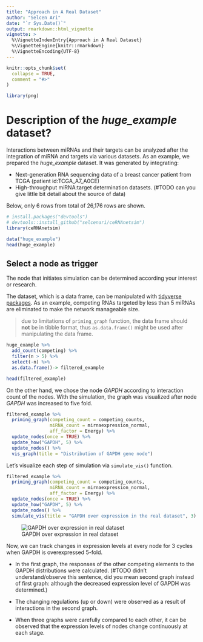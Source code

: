 ```yaml
---
title: "Approach in A Real Dataset"
author: "Selcen Ari"
date: "`r Sys.Date()`"
output: rmarkdown::html_vignette
vignette: >
  %\VignetteIndexEntry{Approach in A Real Dataset}
  %\VignetteEngine{knitr::rmarkdown}
  %\VignetteEncoding{UTF-8}
---
```



```r
knitr::opts_chunk$set(
  collapse = TRUE,
  comment = "#>"
)
```

```r
library(png)

```

# Description of the *huge_example* dataset?

Interactions between miRNAs and their targets can be analyzed after the integration of miRNA and targets via various datasets. As an example, we prepared the *huge_example* dataset. It was generated by integrating:

* Next-generation RNA sequencing data of a breast cancer patient from TCGA (patient id:TCGA_A7_A0CE) 
* High-throughput miRNA:target determination datasets. (#TODO can you give little bit detail about the source of data)

Below, only 6 rows from total of 26,176 rows are shown.

```r
# install.packages("devtools")
# devtools::install_github("selcenari/ceRNAnetsim")
library(ceRNAnetsim)

data("huge_example")
head(huge_example)
```

## Select a node as trigger

The node that initiates simulation can be determined according your interest or research.

The dataset, which is a data frame, can be manipulated with [tidyverse packages](https://www.tidyverse.org/packages/). As an example, competing RNAs targeted by less than 5 miRNAs are eliminated to make the network manageable size.

> due to limitations of `priming_graph` function, the data frame should **not** be in tibble format, thus `as.data.frame()` might be used after manipulating the data frame.

```r
huge_example %>%
  add_count(competing) %>%
  filter(n > 5) %>%
  select(-n) %>% 
  as.data.frame()-> filtered_example

head(filtered_example)
```

On the other hand, we chose the node *GAPDH* according to interaction count of the nodes. With the simulation, the graph was visualized after node *GAPDH* was increased to five fold.

```r
filtered_example %>%
  priming_graph(competing_count = competing_counts, 
                miRNA_count = mirnaexpression_normal, 
                aff_factor = Energy) %>%
  update_nodes(once = TRUE) %>%
  update_how("GAPDH", 5) %>%
  update_nodes() %>%
  vis_graph(title = "Distribution of GAPDH gene node")
```

Let's visualize each step of simulation via `simulate_vis()` function.

```r
filtered_example %>%
  priming_graph(competing_count = competing_counts, 
                miRNA_count = mirnaexpression_normal, 
                aff_factor = Energy) %>%
  update_nodes(once = TRUE) %>%
  update_how("GAPDH", 5) %>%
  update_nodes() %>%
  simulate_vis(title = "GAPDH over expression in the real dataset", 3)
```

![GAPDH over expression in real dataset](gifs/realexample.gif)

Now, we can track changes in expression levels at every node for 3 cycles when GAPDH is overexpressed 5-fold.

- In the first graph, the responses of the other competing elements to the GAPDH distributions were calculated. (#TODO didn't understand/observe this sentence, did you mean second graph instead of first graph: although the decreased expression level of GAPDH was determined.)

- The changing regulations (up or down) were observed as a result of interactions in the second graph.

- When three graphs were carefully compared to each other, it can be observed that the expression levels of nodes change continuously at each stage.
